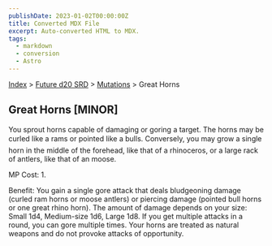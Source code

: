 ```yaml
---
publishDate: 2023-01-02T00:00:00Z
title: Converted MDX File
excerpt: Auto-converted HTML to MDX.
tags:
  - markdown
  - conversion
  - Astro
---
```


[Index](-index) > [Future d20 SRD](future-d20-srd-index) > [Mutations](future-d20-srd-mutations-index) > Great Horns

## Great Horns [MINOR]

You sprout horns capable of damaging or goring a target. The horns may be curled like a rams or pointed like a bulls. Conversely, you may grow a single horn in the middle of the forehead, like that of a rhinoceros, or a large rack of antlers, like that of an moose.

MP Cost: 1.

Benefit: You gain a single gore attack that deals bludgeoning damage (curled ram horns or moose antlers) or piercing damage (pointed bull horns or one great rhino horn). The amount of damage depends on your size: Small 1d4, Medium-size 1d6, Large 1d8. If you get multiple attacks in a round, you can gore multiple times. Your horns are treated as natural weapons and do not provoke attacks of opportunity.
